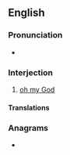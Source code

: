 ==English==

===Pronunciation===
* {{audio|en|En-au-oh my.ogg|Audio (AU)}}

===Interjection===
{{en-interj|head=[[oh]] [[my]]!}}

# {{lb|en|idiomatic|euphemistic|mainly|_|US|and|Canada}} [[oh my God]]

====Translations====
{{trans-see|good heavens}}

===Anagrams===
* {{anagrams|en|a=hmoy|homy}}